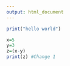 ```yaml
---
output: html_document
---
```


```r
print("hello world")

x=5
y=3
z=(x-y)
print(z) #Change 1
```

